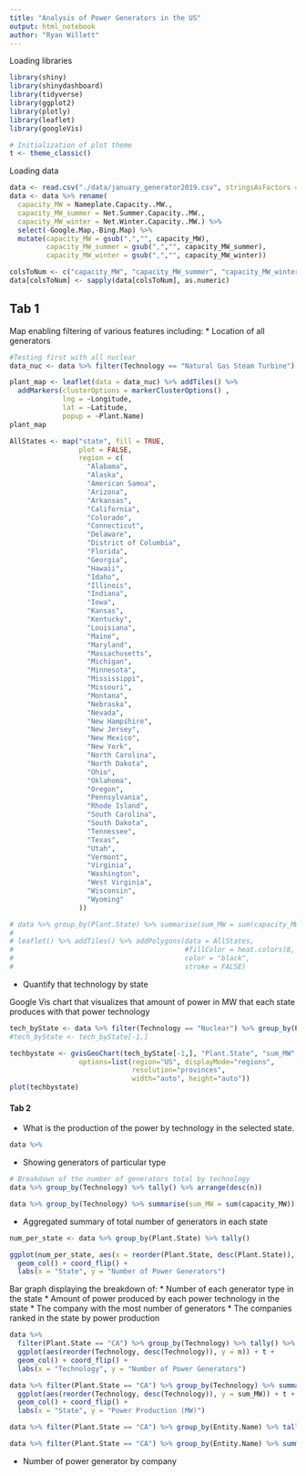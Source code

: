 ```yaml
---
title: "Analysis of Power Generators in the US"
output: html_notebook
author: "Ryan Willett"
---
```


Loading libraries
```r
library(shiny)
library(shinydashboard)
library(tidyverse)
library(ggplot2)
library(plotly)
library(leaflet)
library(googleVis)

# Initialization of plot theme
t <- theme_classic()
```

Loading data
```r
data <- read.csv("./data/january_generator2019.csv", stringsAsFactors = F, header = T)
data <- data %>% rename(
  capacity_MW = Nameplate.Capacity..MW.,
  capacity_MW_summer = Net.Summer.Capacity..MW.,
  capacity_MW_winter = Net.Winter.Capacity..MW.) %>% 
  select(-Google.Map,-Bing.Map) %>% 
  mutate(capacity_MW = gsub(",","", capacity_MW), 
         capacity_MW_summer = gsub(",","", capacity_MW_summer),
         capacity_MW_winter = gsub(",","", capacity_MW_winter))

colsToNum <- c("capacity_MW", "capacity_MW_summer", "capacity_MW_winter")
data[colsToNum] <- sapply(data[colsToNum], as.numeric)
```

## Tab 1

Map enabling filtering of various features including: 
* Location of all generators

```r

#Testing first with all nuclear
data_nuc <- data %>% filter(Technology == "Natural Gas Steam Turbine")

plant_map <- leaflet(data = data_nuc) %>% addTiles() %>%
  addMarkers(clusterOptions = markerClusterOptions() ,
             lng = ~Longitude,
             lat = ~Latitude,
             popup = ~Plant.Name)
plant_map

```

```r
AllStates <- map("state", fill = TRUE,
                 plot = FALSE,
                 region = c(
                   "Alabama",
                   "Alaska",
                   "American Samoa",
                   "Arizona",
                   "Arkansas",
                   "California",
                   "Colorado",
                   "Connecticut",
                   "Delaware",
                   "District of Columbia",
                   "Florida",
                   "Georgia",
                   "Hawaii",
                   "Idaho",
                   "Illinois",
                   "Indiana",
                   "Iowa",
                   "Kansas",
                   "Kentucky",
                   "Louisiana",
                   "Maine",
                   "Maryland",
                   "Massachusetts",
                   "Michigan",
                   "Minnesota",
                   "Mississippi",
                   "Missouri",
                   "Montana",
                   "Nebraska",
                   "Nevada",
                   "New Hampshire",
                   "New Jersey",
                   "New Mexico",
                   "New York",
                   "North Carolina",
                   "North Dakota",
                   "Ohio",
                   "Oklahoma",
                   "Oregon",
                   "Pennsylvania",
                   "Rhode Island",
                   "South Carolina",
                   "South Dakota",
                   "Tennessee",
                   "Texas",
                   "Utah",
                   "Vermont",
                   "Virginia",
                   "Washington",
                   "West Virginia",
                   "Wisconsin",
                   "Wyoming"
                 ))
```

```r
# data %>% group_by(Plant.State) %>% summarise(sum_MW = sum(capacity_MW)) %>% arrange(Plant.State)
# 
# leaflet() %>% addTiles() %>% addPolygons(data = AllStates,
#                                          #fillColor = heat.colors(8, alpha = 1),
#                                          color = "black",
#                                          stroke = FALSE)
```

* Quantify that technology by state

Google Vis chart that visualizes that amount of power in MW that each state produces with that power technology
```r
tech_byState <- data %>% filter(Technology == "Nuclear") %>% group_by(Plant.State) %>% summarise(sum_MW = sum(capacity_MW)) %>% as.data.frame()
#tech_byState <- tech_byState[-1,]

techbystate <- gvisGeoChart(tech_byState[-1,], "Plant.State", "sum_MW",
                 options=list(region="US", displayMode="regions",
                              resolution="provinces",
                              width="auto", height="auto"))
plot(techbystate)
```

#### Tab 2 ####

* What is the production of the power by technology in the selected state.

```r
data %>% 
```


* Showing generators of particular type

```r

# Breakdown of the number of generators total by technology
data %>% group_by(Technology) %>% tally() %>% arrange(desc(n))

data %>% group_by(Technology) %>% summarise(sum_MW = sum(capacity_MW)) %>% arrange(desc(sum_MW))
```

* Aggregated summary of total number of generators in each state
```r
num_per_state <- data %>% group_by(Plant.State) %>% tally()

ggplot(num_per_state, aes(x = reorder(Plant.State, desc(Plant.State)), y = n)) + t +
  geom_col() + coord_flip() +
  labs(x = "State", y = "Number of Power Generators")
```

Bar graph displaying the breakdown of:
* Number of each generator type in the state
* Amount of power produced  by each power technology in the state 
* The company with the most number of generators
* The companies ranked in the state by power production
```r
data %>% 
  filter(Plant.State == "CA") %>% group_by(Technology) %>% tally() %>% arrange(desc(n)) %>% 
  ggplot(aes(reorder(Technology, desc(Technology)), y = n)) + t +
  geom_col() + coord_flip() +
  labs(x = "Technology", y = "Number of Power Generators")

data %>% filter(Plant.State == "CA") %>% group_by(Technology) %>% summarise(sum_MW = sum(capacity_MW)) %>% arrange(desc(sum_MW)) %>% 
  ggplot(aes(reorder(Technology, desc(Technology)), y = sum_MW)) + t +
  geom_col() + coord_flip() +
  labs(x = "State", y = "Power Production (MW)")

data %>% filter(Plant.State == "CA") %>% group_by(Entity.Name) %>% tally() %>% filter(n==max(n))

data %>% filter(Plant.State == "CA") %>% group_by(Entity.Name) %>% summarise(sum_MW = sum(capacity_MW)) %>% filter(sum_MW == max(sum_MW))
```

* Number of power generator by company
